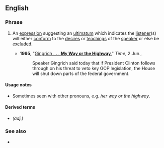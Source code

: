 ==English==

===Phrase===
{{head|en|phrase|head=[[my]] [[way]] [[or]] [[the]] [[highway]]}}

# {{context|chiefly|US|idiomatic|lang=en}} An [[expression]] suggesting an [[ultimatum]] which indicates the [[listener]](s) will either [[conform]] to the [[desire]]s or [[teaching]]s of the [[speaker]] or else be [[exclude]]d.
#* '''1995''', "[http://www.time.com/time/nation/article/0,8599,3984,00.html Gingrich . . . '''My Way or the Highway''']," ''Time'', 2 Jun.,
#*: Speaker Gingrich said today that if President Clinton follows through on his threat to veto key GOP legislation, the House will shut down parts of the federal government.

====Usage notes====
* Sometimes seen with other pronouns, e.g. ''her way or the highway''.

====Derived terms====
* {{l|en|my-way-or-the-highway}} ''(adj.)''

===See also===
* {{w|Fit in or fuck off}}